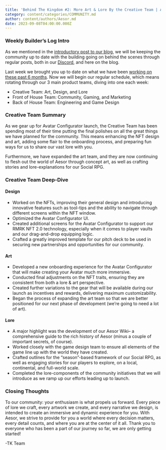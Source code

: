 ```yaml
---
title: 'Behind The Kingdom #2: More Art & Lore By the Creative Team | August 2023'
category: content/categories/COMMUNITY.md
author: content/authors/Aesor.md
date: 2023-09-08T04:00:00.000Z
---
```


### Weekly Builder’s Log Intro

As we mentioned in the [introductory post to our blog](https://blog.the-kingdom.world/posts/Getting-into-Web3-Gaming-with-The-Kingdoms-Blog), we will be keeping the community up to date with the building going on behind the scenes through regular posts, both in our [Discord](https://discord.gg/thekingdomworld), and here on the blog.

Last week we brought you up to date on what we have been [working on these past 6 months](https://blog.the-kingdom.world/posts/Behind-The-Kingdom-1-Major-Development-Milestones). Now we will begin our regular schedule, which means rotating through our 3 main product teams, diving into one each week:

* Creative Team: Art, Design, and Lore
* Front of House Team: Community, Gaming, and Marketing
* Back of House Team: Engineering and Game Design

### Creative Team Summary

As we gear up for Avatar Configurator launch, the Creative Team has been spending most of their time putting the final polishes on all the great things we have planned for the community. This means enhancing the NFT design and art, adding some flair to the onboarding process, and preparing fun ways for us to share our vast lore with you. 

 Furthermore, we have expanded the art team, and they are now continuing to flesh out the world of Aesor through concept art, as well as crafting stories and lore-explanations for our Social RPG.

### Creative Team Deep-Dive

#### Design

* Worked on the NFTs, improving their general design and introducing innovative features such as tool-tips and the ability to navigate through different screens within the NFT window.
* Optimized the Avatar Configurator UI.
* Created additional screens for the Avatar Configurator to support our RMRK NFT 2.0 technology, especially when it comes to player vaults and our drag-and-drop equipping logic.
* Crafted a greatly improved template for our pitch deck to be used in securing new partnerships and opportunities for our community.

#### Art

* Developed a new onboarding experience for the Avatar Configurator that will make creating your Avatar much more immersive.
* Conducted final adjustments on the NFT traits, ensuring they are consistent from both a lore & art perspective. 
* Created further variations to the gear that will be available during our launch as incentives and rewards, delivering maximum customizability.
* Began the process of expanding the art team so that we are better positioned for our next phase of development (we’re going to need a lot of art). 

#### Lore

* A major highlight was the development of our Aesor Wiki– a comprehensive guide to the rich history of Aesor (minus a couple of important secrets, of course).
* Worked closely with the game design team to ensure all elements of the game line up with the world they have created.
* Crafted outlines for the “season”-based framework of our Social RPG, as well as engaging stories for our players to explore, on a local, continental, and full-world scale. 
* Completed the lore-components of the community initiatives that we will introduce as we ramp up our efforts leading up to launch. 

### Closing Thoughts

To our community: your enthusiasm is what propels us forward. Every piece of lore we craft, every artwork we create, and every narrative we design, is intended to create an immersive and dynamic experience for you. With Aesor, we strive to provide for you a world where every decision matters, every detail counts, and where you are at the center of it all. Thank you to everyone who has been a part of our journey so far, we are only getting started!

-TK Team
